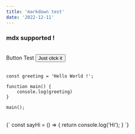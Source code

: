 ```yaml
---
title: 'markdown test'
date: '2022-12-11'
---
```


### mdx supported !

<br />

<div>
    Button Test
    <Button>Just click it</Button>
</div>

<br />

```
const greeting = 'Hello World !';

function main() {
    console.log(greeting)
}

main();
```

<br />

<CodeBlock>
    {`
        const sayHi = () => {
            return console.log('Hi');
        }
    `}
</CodeBlock>